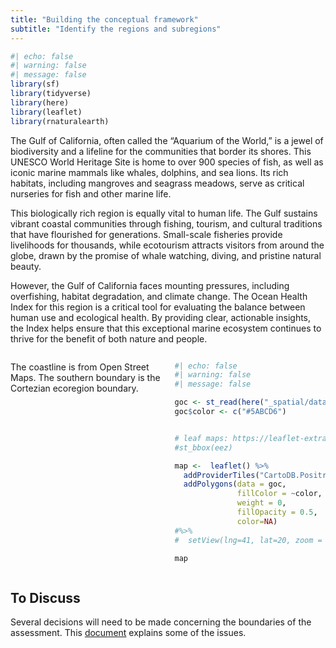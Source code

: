 ```yaml
---
title: "Building the conceptual framework"
subtitle: "Identify the regions and subregions"
---
```

```r
#| echo: false
#| warning: false
#| message: false
library(sf)
library(tidyverse)
library(here)
library(leaflet)
library(rnaturalearth)
```

The Gulf of California, often called the "Aquarium of the World," is a jewel of biodiversity and a lifeline for the communities that border its shores. This UNESCO World Heritage Site is home to over 900 species of fish, as well as iconic marine mammals like whales, dolphins, and sea lions. Its rich habitats, including mangroves and seagrass meadows, serve as critical nurseries for fish and other marine life.

This biologically rich region is equally vital to human life. The Gulf sustains vibrant coastal communities through fishing, tourism, and cultural traditions that have flourished for generations. Small-scale fisheries provide livelihoods for thousands, while ecotourism attracts visitors from around the globe, drawn by the promise of whale watching, diving, and pristine natural beauty.

However, the Gulf of California faces mounting pressures, including overfishing, habitat degradation, and climate change. The Ocean Health Index for this region is a critical tool for evaluating the balance between human use and ecological health. By providing clear, actionable insights, the Index helps ensure that this exceptional marine ecosystem continues to thrive for the benefit of both nature and people.

:::: {.columns} 

::: {.column width="50%"}

The coastline is from Open Street Maps. The southern boundary is the Cortezian ecoregion boundary. 
:::

::: {.column width="50%"}

```r
#| echo: false
#| warning: false
#| message: false

goc <- st_read(here("_spatial/data/GoC_polygon_ecoregion_latlon.shp"), quiet=TRUE)
goc$color <- c("#5ABCD6")


# leaf maps: https://leaflet-extras.github.io/leaflet-providers/preview/index.html
#st_bbox(eez)

map <-  leaflet() %>%
  addProviderTiles("CartoDB.Positron") %>%
  addPolygons(data = goc,
              fillColor = ~color,
              weight = 0, 
              fillOpacity = 0.5, 
              color=NA)  
#%>%
#  setView(lng=41, lat=20, zoom = 4)

map


```
:::

::::
## To Discuss

Several decisions will need to be made concerning the boundaries of the assessment. This [document](https://ohi-goc.github.io/ohi_goc_prep/spatial/ohi_goc_spatial_prep.html) explains some of the issues. 


